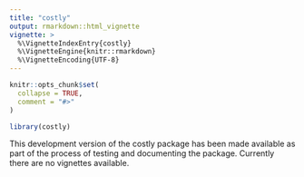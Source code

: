 ```yaml
---
title: "costly"
output: rmarkdown::html_vignette
vignette: >
  %\VignetteIndexEntry{costly}
  %\VignetteEngine{knitr::rmarkdown}
  %\VignetteEncoding{UTF-8}
---
```


```r
knitr::opts_chunk$set(
  collapse = TRUE,
  comment = "#>"
)
```

```r
library(costly)
```
This development version of the costly package has been made available as part of the process of testing and documenting the package. Currently there are no vignettes available.
